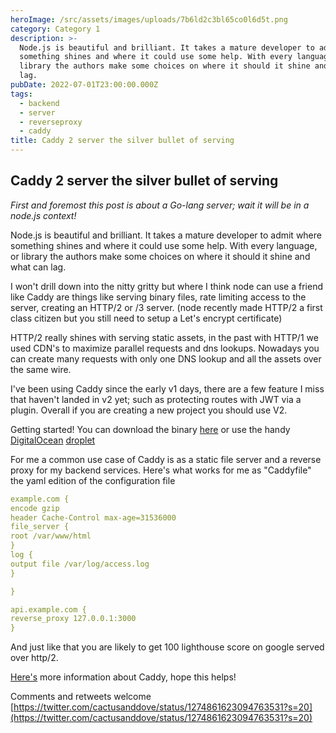 ```yaml
---
heroImage: /src/assets/images/uploads/7b6ld2c3bl65co0l6d5t.png
category: Category 1
description: >-
  Node.js is beautiful and brilliant. It takes a mature developer to admit where
  something shines and where it could use some help. With every language, or
  library the authors make some choices on where it should it shine and what can
  lag.
pubDate: 2022-07-01T23:00:00.000Z
tags:
  - backend
  - server
  - reverseproxy
  - caddy
title: Caddy 2 server the silver bullet of serving
---
```


## Caddy 2 server the silver bullet of serving

*First and foremost this post is about a Go-lang server; wait it will be in a node.js context!*

Node.js is beautiful and brilliant. It takes a mature developer to admit where something shines and where it could use some help. With every language, or library the authors make some choices on where it should it shine and what can lag.

I won't drill down into the nitty gritty but where I think node can use a friend like Caddy are things like serving binary files, rate limiting access to the server, creating an HTTP/2 or /3 server. (node recently made HTTP/2 a first class citizen but you still need to setup a Let's encrypt certificate)

HTTP/2 really shines with serving static assets, in the past with HTTP/1 we used CDN's to maximize parallel requests and dns lookups. Nowadays you can create many requests with only one DNS lookup and all the assets over the same wire.

I've been using Caddy since the early v1 days, there are a few feature I miss that haven't landed in v2 yet; such as protecting routes with JWT via a plugin. Overall if you are creating a new project you should use V2.

Getting started!
You can download the binary [here](https://caddyserver.com/docs/download) or use the handy [DigitalOcean](https://digitalocean.com) [droplet](https://marketplace.digitalocean.com/apps/caddy)

For me a common use case of Caddy is as a static file server and a reverse proxy for my backend services. Here's what works for me as "Caddyfile" the yaml edition of the configuration file

```yaml
example.com {
encode gzip
header Cache-Control max-age=31536000
file_server {
root /var/www/html
}
log {
output file /var/log/access.log
}

}

api.example.com {
reverse_proxy 127.0.0.1:3000
}
```

And just like that you are likely to get 100 lighthouse score on google served over http/2.

[Here's](https://caddyserver.com/v2) more information about Caddy, hope this helps!

Comments and retweets welcome [https://twitter.com/cactusanddove/status/1274861623094763531?s=20](https://twitter.com/cactusanddove/status/1274861623094763531?s=20)
